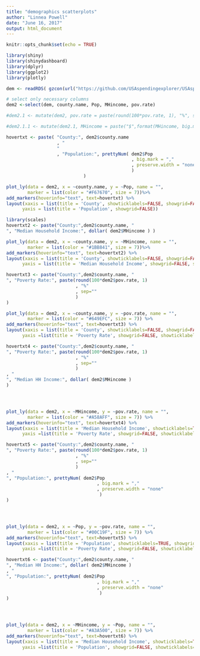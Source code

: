 ```yaml
---
title: "demographics scatterplots"
author: "Linnea Powell"
date: "June 16, 2017"
output: html_document
---
```


```r
knitr::opts_chunk$set(echo = TRUE)
```


```r
library(shiny)
library(shinydashboard)
library(dplyr)
library(ggplot2)
library(plotly)
```

```r
dem <- readRDS( gzcon(url("https://github.com/USAspendingexplorer/USAspending-explorer/blob/master/Data/Processed/NYcensus.rds?raw=true")))

# select only necessary columns
dem2 <-select(dem, county.name, Pop, MHincome, pov.rate)

#dem2.1 <- mutate(dem2, pov.rate = paste(round(100*pov.rate, 1), "%", sep=""))

#dem2.1.1 <- mutate(dem2.1, MHincome = paste("$",format(MHincome, big.mark=","),sep=""))


```


```r
hovertxt <- paste( "County:", dem2$county.name
                   , "
                   "
                   , "Population:", prettyNum( dem2$Pop
                                               , big.mark = ","
                                               , preserve.width = "none"
                                               )
                             )

plot_ly(data = dem2, x = ~county.name, y = ~Pop, name = "",
        marker = list(color = "#F67670", size = 7))%>%
add_markers(hoverinfo="text", text=hovertxt) %>%
layout(xaxis = list(title = 'County', showticklabels=FALSE, showgrid=FALSE),
      yaxis = list(title = 'Population', showgrid=FALSE))
```


```r
library(scales)
hovertxt2 <- paste("County:",dem2$county.name, "
", "Median Household Income:", dollar( dem2$MHincome ) )

plot_ly(data = dem2, x = ~county.name, y = ~MHincome, name = "",
        marker = list(color = "#1BB841", size = 7))%>%
add_markers(hoverinfo="text", text=hovertxt2) %>%
layout(xaxis = list(title = 'County', showticklabels=FALSE, showgrid=FALSE),
      yaxis = list(title = 'Median Household Income', showgrid=FALSE, showticklabels=TRUE))


```


```r
hovertxt3 <- paste("County:",dem2$county.name, "
", "Poverty Rate:", paste(round(100*dem2$pov.rate, 1)
                          , "%"
                          , sep=""
                          )
)

plot_ly(data = dem2, x = ~county.name, y = ~pov.rate, name = "",
        marker = list(color = "#649EFC", size = 7)) %>%
add_markers(hoverinfo="text", text=hovertxt3) %>%
layout(xaxis = list(title = 'County', showticklabels=FALSE, showgrid=FALSE),
      yaxis =list(title = 'Poverty Rate', showgrid=FALSE, showticklabels=TRUE))


```

```r
hovertxt4 <- paste("County:",dem2$county.name, "
", "Poverty Rate:", paste(round(100*dem2$pov.rate, 1)
                          , "%"
                          , sep=""
                          )
, "
", "Median HH Income:", dollar( dem2$MHincome )
)




plot_ly(data = dem2, x = ~MHincome, y = ~pov.rate, name = "",
        marker = list(color = "#A58AFF", size = 7)) %>%
add_markers(hoverinfo="text", text=hovertxt4) %>%
layout(xaxis = list(title = 'Median Household Income', showticklabels=TRUE, showgrid=FALSE),
      yaxis =list(title = 'Poverty Rate', showgrid=FALSE, showticklabels=TRUE))
```

```r
hovertxt5 <- paste("County:",dem2$county.name, "
", "Poverty Rate:", paste(round(100*dem2$pov.rate, 1)
                          , "%"
                          , sep=""
                          )
, "
", "Population:", prettyNum( dem2$Pop
                                  , big.mark = ","
                                  , preserve.width = "none"
                                   )
)




plot_ly(data = dem2, x = ~Pop, y = ~pov.rate, name = "",
        marker = list(color = "#00C19F", size = 7)) %>%
add_markers(hoverinfo="text", text=hovertxt5) %>%
layout(xaxis = list(title = 'Population', showticklabels=TRUE, showgrid=FALSE),
      yaxis =list(title = 'Poverty Rate', showgrid=FALSE, showticklabels=TRUE))
```

```r
hovertxt6 <- paste("County:",dem2$county.name, "
", "Median HH Income:", dollar( dem2$MHincome )
, "
", "Population:", prettyNum( dem2$Pop
                                  , big.mark = ","
                                  , preserve.width = "none"
                                   )
)




plot_ly(data = dem2, x = ~MHincome, y = ~Pop, name = "",
        marker = list(color = "#A3A500", size = 7)) %>%
add_markers(hoverinfo="text", text=hovertxt6) %>%
layout(xaxis = list(title = 'Median Household Income', showticklabels=TRUE, showgrid=FALSE),
      yaxis =list(title = 'Population', showgrid=FALSE, showticklabels=TRUE))
```

